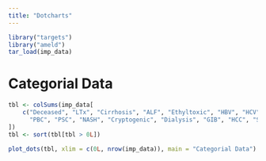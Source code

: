 ```yaml
---
title: "Dotcharts"
---
```


```r
library("targets")
library("ameld")
tar_load(imp_data)
```

# Categorial Data

```r
tbl <- colSums(imp_data[
    c("Deceased", "LTx", "Cirrhosis", "ALF", "Ethyltoxic", "HBV", "HCV", "AIH",
      "PBC", "PSC", "NASH", "Cryptogenic", "Dialysis", "GIB", "HCC", "SBP")
])
tbl <- sort(tbl[tbl > 0L])

plot_dots(tbl, xlim = c(0L, nrow(imp_data)), main = "Categorial Data")
```
